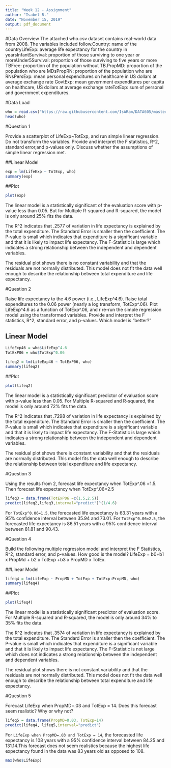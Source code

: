 ---
title: "Week 12 - Assignment"
author: "Isabel R."
date: "November 15, 2019"
output: pdf_document
---

#Data Overview
The attached who.csv dataset contains real-world data from 2008.  The variables included follow.Country:  name of the countryLifeExp:  average life expectancy for the country in yearsInfantSurvival:  proportion of those surviving to one year or moreUnder5Survival:  proportion of those surviving to five years or more TBFree:  proportion of the population without TB.PropMD:  proportion of the population who are MDsPropRN:  proportion of the population who are RNsPersExp:  mean personal expenditures on healthcare in US dollars at average exchange rate GovtExp:  mean government expenditures per capita on healthcare, US dollars at average exchange rateTotExp:  sum of personal and government expenditures.

#Data Load
```{r}
who = read.csv("https://raw.githubusercontent.com/IsARam/DATA605/master/who.csv")
head(who)
```

#Question 1

Provide a scatterplot of LifeExp~TotExp, and run simple linear regression.  Do not transform the variables.  Provide and interpret the F statistics, R^2, standard error,and p-values only. Discuss whether the assumptions of simple linear regression met.

##Linear Model
```{r}
exp = lm(LifeExp ~ TotExp, who)
summary(exp)
```
##Plot
```{r}
plot(exp)
```

The linear model is a statistically significant of the evaluation score with p-value less than 0.05. But for Multiple R-squared and R-squared, the model is only around 25% fits the data.

The R^2 indicates that .2577 of variation in life expectancy is explained by the total expenditure.
The Standard Error is smaller then the coefficient.
The P-value is small which indicates that expenditure is a significant variable and that it is likely to impact life expectancy.
The F-Statistic is large which indicates a strong relationship between the independent and dependent variables.

The residual plot shows there is no constant variability and that the residuals are not normally distributed. This model does not fit the data well enough to describe the relationship between total expenditure and life expectancy.

#Question 2

Raise life expectancy to the 4.6 power (i.e., LifeExp^4.6).  Raise total expenditures to the 0.06 power (nearly a log transform, TotExp^.06). Plot LifeExp^4.6  as a function of TotExp^.06, and r re-run the simple regression model using the transformed variables.  Provide and interpret the F statistics, R^2, standard error, and p-values.   Which model is "better?"

## Linear Model
```{r}
LifeExp46 = who$LifeExp^4.6
TotExP06 = who$TotExp^0.06

lifeq2 = lm(LifeExp46 ~ TotExP06, who)
summary(lifeq2)
```
##Plot
```{r}
plot(lifeq2)
```

The linear model is a statistically significant predictor of evaluation score with p-value less than 0.05. For Multiple R-squared and R-squared, the model is only around 72% fits the data.

The R^2 indicates that .7298 of variation in life expectancy is explained by the total expenditure.
The Standard Error is smaller then the coefficient.
The P-value is small which indicates that expenditure is a significant variable and that it is likely to impact life expectancy.
The F-Statistic is large which indicates a strong relationship between the independent and dependent variables.

The residual plot shows there is constant variability and that the residuals are normally distributed. This model fits the data well enough to describe the relationship between total expenditure and life expectancy.

#Question 3

Using the results from 2, forecast life expectancy when TotExp^.06 =1.5.  Then forecast life expectancy when TotExp^.06=2.5

```{r}
lifeq3 = data.frame(TotExP06 =c(1.5,2.5)) 
predict(lifeq2,lifeq3,interval="predict")^(1/4.6)
```

For `TotExp^0.06=1.5`, the forecasted life expectancy is 63.31 years with a 95% confidence interval between 35.94 and 73.01.
For `TotExp^0.06=2.5`, the forecasted life expectancy is 86.51 years with a 95% confidence interval between 81.81 and 90.43.

#Question 4

Build the following multiple regression model and interpret the F Statistics, R^2, standard error, and p-values.  How good is the model? LifeExp = b0+b1 x PropMd + b2 x TotExp  +b3 x PropMD x TotEx.

##Linear Model
```{r}
lifeq4 = lm(LifeExp ~ PropMD + TotExp + TotExp:PropMD, who)
summary(lifeq4)
```

##Plot
```{r}
plot(lifeq4)
```

The linear model is a statistically significant predictor of evaluation score. For Multiple R-squared and R-squared, the model is only around 34% to 35% fits the data.

The R^2 indicates that .3574 of variation in life expectancy is explained by the total expenditure.
The Standard Error is smaller then the coefficient.
The P-value is small which indicates that expenditure is a significant variable and that it is likely to impact life expectancy.
The F-Statistic is not large which does not indicates a strong relationship between the independent and dependent variables.

The residual plot shows there is not constant variability and that the residuals are not normally distributed. This model does not fit the data well enough to describe the relationship between total expenditure and life expectancy.

#Question 5

Forecast LifeExp when PropMD=.03 and TotExp = 14.  Does this forecast seem realistic?  Why or why not?
 
```{r}
lifeq5 = data.frame(PropMD=0.03, TotExp=14)
predict(lifeq4, lifeq5,interval="predict")
```
 
For `LifeExp when PropMD=.03 and TotExp = 14`, the forecasted life expectancy is 108 years with a 95% confidence interval between 84.25 and 131.14.This forecast does not seem realistics because the highest life expectancy found in the data was 83 years old as opposed to 108.

```{r}
max(who$LifeExp)
```

